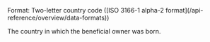<ParamField body="Country" type="string">     
Format: Two-letter country code ([ISO 3166-1 alpha-2 format](/api-reference/overview/data-formats))

The country in which the beneficial owner was born. 
</ParamField>